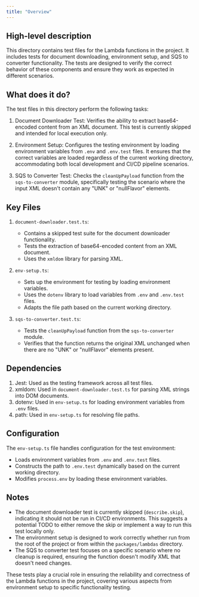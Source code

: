 ```yaml
---
title: "Overview"
---
```


## High-level description
This directory contains test files for the Lambda functions in the project. It includes tests for document downloading, environment setup, and SQS to converter functionality. The tests are designed to verify the correct behavior of these components and ensure they work as expected in different scenarios.

## What does it do?
The test files in this directory perform the following tasks:

1. Document Downloader Test: Verifies the ability to extract base64-encoded content from an XML document. This test is currently skipped and intended for local execution only.

2. Environment Setup: Configures the testing environment by loading environment variables from `.env` and `.env.test` files. It ensures that the correct variables are loaded regardless of the current working directory, accommodating both local development and CI/CD pipeline scenarios.

3. SQS to Converter Test: Checks the `cleanUpPayload` function from the `sqs-to-converter` module, specifically testing the scenario where the input XML doesn't contain any "UNK" or "nullFlavor" elements.

## Key Files

1. `document-downloader.test.ts`:
   - Contains a skipped test suite for the document downloader functionality.
   - Tests the extraction of base64-encoded content from an XML document.
   - Uses the `xmldom` library for parsing XML.

2. `env-setup.ts`:
   - Sets up the environment for testing by loading environment variables.
   - Uses the `dotenv` library to load variables from `.env` and `.env.test` files.
   - Adapts the file path based on the current working directory.

3. `sqs-to-converter.test.ts`:
   - Tests the `cleanUpPayload` function from the `sqs-to-converter` module.
   - Verifies that the function returns the original XML unchanged when there are no "UNK" or "nullFlavor" elements present.

## Dependencies
1. Jest: Used as the testing framework across all test files.
2. xmldom: Used in `document-downloader.test.ts` for parsing XML strings into DOM documents.
3. dotenv: Used in `env-setup.ts` for loading environment variables from `.env` files.
4. path: Used in `env-setup.ts` for resolving file paths.

## Configuration
The `env-setup.ts` file handles configuration for the test environment:

- Loads environment variables from `.env` and `.env.test` files.
- Constructs the path to `.env.test` dynamically based on the current working directory.
- Modifies `process.env` by loading these environment variables.

## Notes
- The document downloader test is currently skipped (`describe.skip`), indicating it should not be run in CI/CD environments. This suggests a potential TODO to either remove the skip or implement a way to run this test locally only.
- The environment setup is designed to work correctly whether run from the root of the project or from within the `packages/lambdas` directory.
- The SQS to converter test focuses on a specific scenario where no cleanup is required, ensuring the function doesn't modify XML that doesn't need changes.

These tests play a crucial role in ensuring the reliability and correctness of the Lambda functions in the project, covering various aspects from environment setup to specific functionality testing.